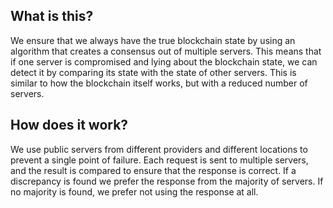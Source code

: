 ## What is this?

<div className="h-2"/>

We ensure that we always have the true blockchain state by using an algorithm that creates a consensus out of multiple servers. This means that if one server is compromised and lying about the blockchain state, we can detect it by comparing its state with the state of other servers. This is similar to how the blockchain itself works, but with a reduced number of servers.

<div className="h-4"/>

## How does it work?

<div className="h-2"/>

We use public servers from different providers and different locations to prevent a single point of failure. Each request is sent to multiple servers, and the result is compared to ensure that the response is correct. If a discrepancy is found we prefer the response from the majority of servers. If no majority is found, we prefer not using the response at all.